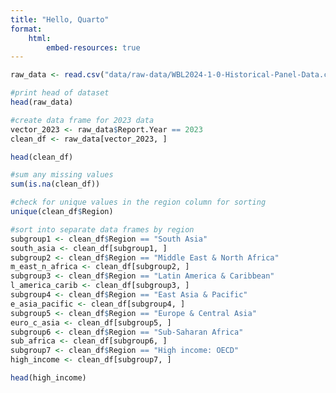 ```yaml
---
title: "Hello, Quarto"
format: 
    html:
        embed-resources: true
---
```


```r
raw_data <- read.csv("data/raw-data/WBL2024-1-0-Historical-Panel-Data.csv")

#print head of dataset
head(raw_data)
```

```r
#create data frame for 2023 data
vector_2023 <- raw_data$Report.Year == 2023
clean_df <- raw_data[vector_2023, ]

head(clean_df)
```
```r
#sum any missing values
sum(is.na(clean_df))
```
```r
#check for unique values in the region column for sorting
unique(clean_df$Region)

#sort into separate data frames by region
subgroup1 <- clean_df$Region == "South Asia"
south_asia <- clean_df[subgroup1, ]
subgroup2 <- clean_df$Region == "Middle East & North Africa"
m_east_n_africa <- clean_df[subgroup2, ]
subgroup3 <- clean_df$Region == "Latin America & Caribbean"
l_america_carib <- clean_df[subgroup3, ]
subgroup4 <- clean_df$Region == "East Asia & Pacific"
e_asia_pacific <- clean_df[subgroup4, ]
subgroup5 <- clean_df$Region == "Europe & Central Asia"
euro_c_asia <- clean_df[subgroup5, ]
subgroup6 <- clean_df$Region == "Sub-Saharan Africa"
sub_africa <- clean_df[subgroup6, ]
subgroup7 <- clean_df$Region == "High income: OECD"
high_income <- clean_df[subgroup7, ]

head(high_income)

```
```r

```



